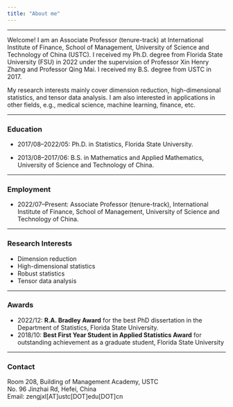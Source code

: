 ```yaml
---
title: "About me"
---
```


------------------------------------------------------------------------

Welcome! I am an Associate Professor (tenure-track) at International Institute of Finance, School of Management, University of Science and Technology of China (USTC). I received my Ph.D. degree from Florida State University (FSU) in 2022 under the supervision of Professor Xin Henry Zhang and Professor Qing Mai. I received my B.S. degree from USTC in 2017.

My research interests mainly cover dimension reduction, high-dimensional statistics, and tensor data analysis. I am also interested in applications in other fields, e.g., medical science, machine learning, finance, etc.

------------------------------------------------------------------------

### Education

-   2017/08--2022/05: Ph.D. in Statistics, Florida State University.

-   2013/08--2017/06: B.S. in Mathematics and Applied Mathematics, University of Science and Technology of China.

------------------------------------------------------------------------

### Employment

-   2022/07--Present: Associate Professor (tenure-track), International Institute of Finance, School of Management, University of Science and Technology of China.

------------------------------------------------------------------------

### Research Interests

-   Dimension reduction
-   High-dimensional statistics
-   Robust statistics
-   Tensor data analysis

<!-- ------------------------------------------------------------------------ -->

<!-- ### Services -->

<!-- -   Reviewer: *Biometrics, Computational Statistics and Data Analysis, Journal of Computational and Graphical Statistics, Statistics and Its Interface, Statistica Sinica, WIREs Computational Statistics.* -->

------------------------------------------------------------------------

### Awards

-   2022/12: **R.A. Bradley Award** for the best PhD dissertation in the Department of Statistics, Florida State University.
-   2018/10: **Best First Year Student in Applied Statistics Award** for outstanding achievement as a graduate student, Florida State University

------------------------------------------------------------------------

### Contact

Room 208, Building of Management Academy, USTC\
No. 96 Jinzhai Rd, Hefei, China\
Email: zengjxl\[AT\]ustc\[DOT\]edu\[DOT\]cn
